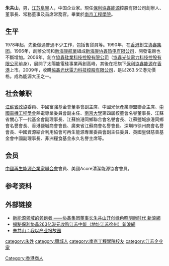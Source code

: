 {{Unreferenced|time=2021-12-27T07:29:39+00:00}}
'''朱共山'''{{BD|1958年}}，男，[[江蘇省|江苏]][[阜寧|阜寧]]人，中国企业家。現任[[保利協鑫能源|保利協鑫能源]]控股有限公司創辦人、董事長、常務董事及首席常務官。畢業於[[南京工程學院|南京工程學院]]。

==生平==
1978年起，先後做過普通不少工作，包括售貨員等。1990年，在[[香港|香港]]創立[[协鑫集团|协鑫集团]]。1996年，創辦公司和[[新海康航業|新海康航業]]組成[[新海康协鑫热电有限公司|新海康协鑫热电有限公司]]，開發電廠也不斷增加。2006年，創立[[協鑫硅業科技控股有限公司|協鑫硅業科技控股有限公司]]（[[協鑫光伏電力科技控股有限公司|協鑫光伏電力科技控股有限公司]]前身），展開了太陽能電硅事業再創高峰，其後在把旗下[[保利協鑫能源|保利協鑫能源]]在[[香港|香港]]上市。2009年，收購[[協鑫光伏電力科技控股有限公司|協鑫光伏電力科技控股有限公司]]，是以263.5亿港元價格。成為能源大王之一。

== 社会兼职 ==
[[江蘇省政協|江蘇省政協]]委員、中國富強基金會董事會副主席、中國光伏產業聯盟聯合主席、[[中國電機工程學會|中國電機工程學會]]熱電專業委員會副主任、[[南京大學|南京大學]]第四屆校董會名譽董事長、江蘇省關心下一代基金會副理事長、江蘇旅港同鄉聯合會名譽會長、江蘇鹽城旅港同鄉會名譽會長、香港鹽城商會會長、廣東省江蘇商會名譽會長、深圳市徐州商會名譽會長、中國資源結合利用協會可再生能源專業委員會副主任委員、英國皇儲慈善基金會中國副理事長、非洲糧食基金永久名譽主席等。

== 会员 ==
[[中國再生能源企業家聯合會|中國再生能源企業家聯合會]]會員、美國Acore清潔能源協會會員。

== 参考资料 ==
{{reflist}}

== 外部链接 ==
*[http://blog.sina.com.cn/s/blog_3e8a60eb0100suck.html 新能源领域的领跑者 ——协鑫集团董事长朱共山开创绿色照明新时代 新浪網] {{Wayback|url=http://blog.sina.com.cn/s/blog_3e8a60eb0100suck.html |date=20190810202214 }}
*[http://blog.sina.com.cn/s/blog_59c421100100f589.html 揭秘保利协鑫263亿港元收购江苏中能（地址江苏徐州）新浪網] {{Wayback|url=http://blog.sina.com.cn/s/blog_59c421100100f589.html |date=20190812235845 }}
*[https://web.archive.org/web/20091029004806/http://www.fu-shang.cn/html/2009-08/182.htm 朱共山：我以产业报故园]

{{Authority control}}

{{DEFAULTSORT:Z}}
[[category:朱姓|category:朱姓]]
[[category:鹽城人|category:鹽城人]]
[[category:南京工程學院校友|category:南京工程學院校友]]
[[category:江苏企业家|category:江苏企业家]]
[[Category:香港商人|Category:香港商人]]